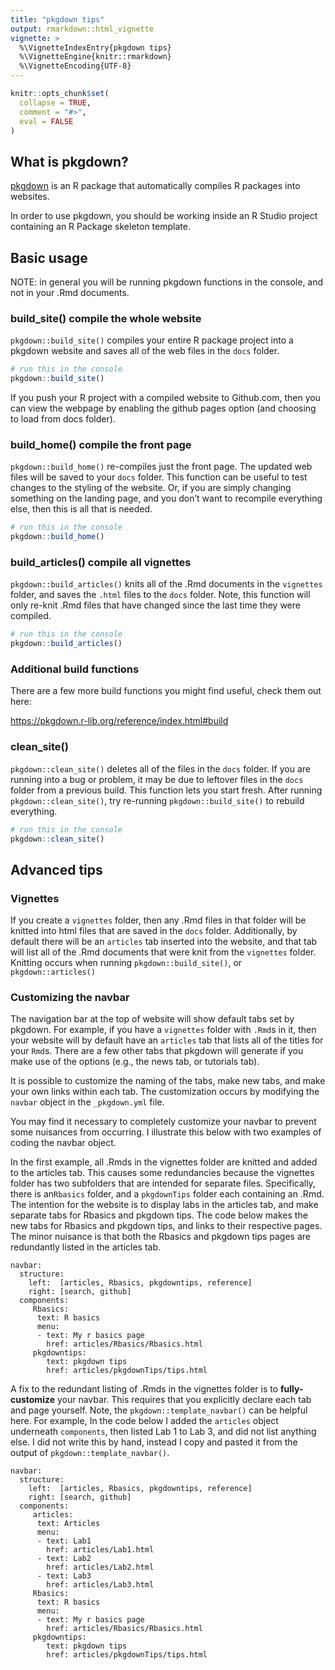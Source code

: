 ```yaml
---
title: "pkgdown tips"
output: rmarkdown::html_vignette
vignette: >
  %\VignetteIndexEntry{pkgdown tips}
  %\VignetteEngine{knitr::rmarkdown}
  %\VignetteEncoding{UTF-8}
---
```


```r
knitr::opts_chunk$set(
  collapse = TRUE,
  comment = "#>",
  eval = FALSE
)
```

## What is pkgdown?

[pkgdown](https://pkgdown.r-lib.org/index.html) is an R package that automatically compiles R packages into websites. 

In order to use pkgdown, you should be working inside an R Studio project containing an R Package skeleton template.

## Basic usage

NOTE: in general you will be running pkgdown functions in the console, and not in your .Rmd documents.

### build_site() compile the whole website

`pkgdown::build_site()` compiles your entire R package project into a pkgdown website and saves all of the web files in the `docs` folder.

```r
# run this in the console
pkgdown::build_site()
```

If you push your R project with a compiled website to Github.com, then you can view the webpage by enabling the github pages option (and choosing to load from docs folder).

### build_home() compile the front page

`pkgdown::build_home()` re-compiles just the front page. The updated web files will be saved to your `docs` folder. This function can be useful to test changes to the styling of the website. Or, if you are simply changing something on the landing page, and you don't want to recompile everything else, then this is all that is needed.

```r
# run this in the console
pkgdown::build_home()
```

### build_articles() compile all vignettes

`pkgdown::build_articles()` knits all of the .Rmd documents in the `vignettes` folder, and saves the `.html` files to the `docs` folder. Note, this function will only re-knit .Rmd files that have changed since the last time they were compiled.

```r
# run this in the console
pkgdown::build_articles()
```


### Additional build functions

There are a few more build functions you might find useful, check them out here:

<https://pkgdown.r-lib.org/reference/index.html#build>

### clean_site() 

`pkgdown::clean_site()` deletes all of the files in the `docs` folder. If you are running into a bug or problem, it may be due to leftover files in the `docs` folder from a previous build. This function lets you start fresh. After running `pkgdown::clean_site()`, try re-running `pkgdown::build_site()` to rebuild everything.

```r
# run this in the console
pkgdown::clean_site()
```


## Advanced tips

### Vignettes

If you create a `vignettes` folder, then any .Rmd files in that folder will be knitted into html files that are saved in the `docs` folder. Additionally, by default there will be an `articles` tab inserted into the website, and that tab will list all of the .Rmd documents that were knit from the `vignettes` folder. Knitting occurs when running `pkgdown::build_site()`, or `pkgdown::articles()`

### Customizing the navbar

The navigation bar at the top of website will show default tabs set by pkgdown. For example, if you have a `vignettes` folder with `.Rmd`s in it, then your website will by default have an `articles` tab that lists all of the titles for your `Rmd`s. There are a few other tabs that pkgdown will generate if you make use of the options (e.g., the news tab, or tutorials tab).

It is possible to customize the naming of the tabs, make new tabs, and make your own links within each tab. The customization occurs by modifying the `navbar` object in the `_pkgdown.yml` file. 

You may find it necessary to completely customize your navbar to prevent some nuisances from occurring. I illustrate this below with two examples of coding the navbar object. 

In the first example, all .Rmds in the vignettes folder are knitted and added to the articles tab. This causes some redundancies because the vignettes folder has two subfolders that are intended for separate files. Specifically, there is an` Rbasics` folder, and a `pkgdownTips` folder each containing an .Rmd. The intention for the website is to display labs in the articles tab, and make separate tabs for Rbasics and pkgdown tips. The code below makes the new tabs for Rbasics and pkgdown tips, and links to their respective pages. The minor nuisance is that both the Rbasics and pkgdown tips pages are redundantly listed in the articles tab.

```
navbar:
  structure:
    left:  [articles, Rbasics, pkgdowntips, reference]
    right: [search, github]
  components:
     Rbasics:
      text: R basics
      menu:
      - text: My r basics page
        href: articles/Rbasics/Rbasics.html
     pkgdowntips:
        text: pkgdown tips
        href: articles/pkgdownTips/tips.html
```

A fix to the redundant listing of .Rmds in the vignettes folder is to **fully-customize** your navbar. This requires that you explicitly declare each tab and page yourself. Note, the `pkgdown::template_navbar()` can be helpful here. For example, In the code below I added the `articles` object underneath `components`, then listed Lab 1 to Lab 3, and did not list anything else. I did not write this by hand, instead I copy and pasted it from the output of `pkgdown::template_navbar()`.

```
navbar:
  structure:
    left:  [articles, Rbasics, pkgdowntips, reference]
    right: [search, github]
  components:
     articles:
      text: Articles
      menu:
      - text: Lab1
        href: articles/Lab1.html
      - text: Lab2
        href: articles/Lab2.html
      - text: Lab3
        href: articles/Lab3.html
     Rbasics:
      text: R basics
      menu:
      - text: My r basics page
        href: articles/Rbasics/Rbasics.html
     pkgdowntips:
        text: pkgdown tips
        href: articles/pkgdownTips/tips.html
```







